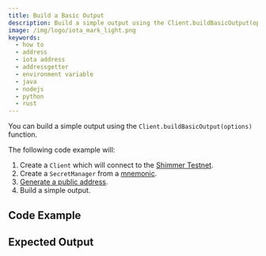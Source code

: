 ```yaml
---
title: Build a Basic Output
description: Build a simple output using the Client.buildBasicOutput(options) function.
image: /img/logo/iota_mark_light.png
keywords:
  - how to
  - address
  - iota address
  - addressgetter
  - environment variable
  - java
  - nodejs
  - python
  - rust
---
```



You can build a simple output using the `Client.buildBasicOutput(options)` function.

The following code example will:

1. Create a `Client` which will connect to the [Shimmer Testnet](https://api.testnet.shimmer.network).
2. Create a `SecretManager` from a [mnemonic](02_generate_mnemonic.mdx).
3. [Generate a public address](03_generate_addresses.mdx).
4. Build a simple output.

## Code Example

<Tabs groupId='language'>
  <TabItem value='rust' label='Rust'>
    <RustCode />
  </TabItem>
  <TabItem value='nodejs' label='Nodejs'>
    <NodejsCode />
  </TabItem>
  <TabItem value='python' label='Python'>
    <PythonCode />
  </TabItem>
  <TabItem value='java' label='Java'>
    <JavaCode />
  </TabItem>
</Tabs>

## Expected Output

<Tabs groupId='language'>
  <TabItem value='rust' label='Rust'>
    <RustOutput />
  </TabItem>
  <TabItem value='nodejs' label='Nodejs'>
    <NodejsOutput />
  </TabItem>
  <TabItem value='python' label='Python'>
    <PythonOutput />
  </TabItem>
  <TabItem value='java' label='Java'>
    <JavaOutput />
  </TabItem>
</Tabs>
